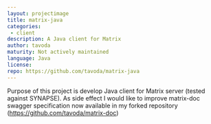 ```yaml
---
layout: projectimage
title: matrix-java
categories:
 - client
description: A Java client for Matrix
author: tavoda
maturity: Not actively maintained
language: Java
license:
repo: https://github.com/tavoda/matrix-java
---
```


Purpose of this project is develop Java client for Matrix server (tested against SYNAPSE). As side effect I would like to improve matrix-doc swagger specification now available in my forked repository (https://github.com/tavoda/matrix-doc)
